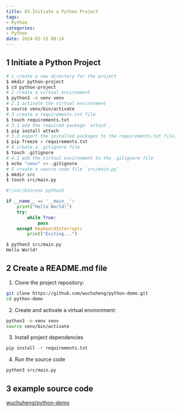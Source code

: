 ```yaml
---
title: 03.Initiate a Python Project
tags:
- Python
categories:
- Python
date: 2024-02-15 00:14
---
```


## 1 Initiate a Python Project

``` bash
# 1 create a new directory for the project
$ mkdir python-project
$ cd python-project
# 2 create a virtual environment
$ python3 -m venv venv
# 2.1 activate the virtual environment
$ source venv/bin/activate
# 3 create a requirements.txt file
$ touch requirements.txt
# 3.1 add the required package `attach`.
$ pip install attach
# 3.2 export the installed packages to the requirements.txt file.
$ pip freeze > requirements.txt
# 4 create a .gitignore file
$ touch .gitignore
# 4.1 add the virtual environment to the .gitignore file
$ echo "venv" >> .gitignore
# 5 create a source code file `src/main.py`
$ mkdir src
$ touch src/main.py

```

``` python title="src/main.py"
#!/usr/bin/env python3

if __name__ == '__main__':
    print("Hello World!")
    try:
        while True:
            pass
    except KeyboardInterrupt:
        print("Exiting...")
```

``` bash title="Run the source code"
$ python3 src/main.py
Hello World!
```

## 2 Create a README.md file

1. Clone the project repository:
```bash
git clone https://github.com/wuchuheng/python-demo.git
cd python-demo
```
2. Create and activate a virtual environment:

```bash
python3 -m venv venv
source venv/bin/activate
```

3. Install project dependencies

```bash
pip install -r requirements.txt
```

4. Run the source code

``` bash
python3 src/main.py
```

## 3 example source code

[wuchuheng/python-demo](https://github.com/wuchuheng/python-demo)